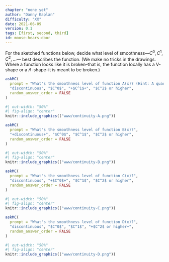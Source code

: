 ```yaml
---
chapter: "none yet"
author: "Danny Kaplan"
difficulty: "XX"
date: 2021-06-09 
version: 0.1
tags: [first, second, third]
id: moose-hears-door
---
```


For the sketched functions below, decide what level of smoothness---$C^0, C^1, C^2, ...$--- best describes the function. (We make no tricks in the drawings. Where a function looks like it is broken--that is, the function locally has a V-shape or  a $\Lambda$-shape--it is meant to be broken.)

```r
askMC(
  prompt = "What's the smoothness level of function A(x)? (Hint: A quadratic function has a first derivative that changes with x  but a second derivative that is constant for all x.)",
  "discontinuous", "$C^0$", "+$C^1$+", "$C^2$ or higher",
  random_answer_order = FALSE
)
```

```r
#| out-width: "50%" 
#| fig-align: "center"
knitr::include_graphics(("www/continuity-A.png"))
```

```r
askMC(
  prompt = "What's the smoothness level of function B(x)?",
  "+discontinuous+", "$C^0$", "$C^1$", "$C^2$ or higher",
  random_answer_order = FALSE
)
```

```r
#| out-width: "50%"
#| fig-align: "center"
knitr::include_graphics(("www/continuity-B.png"))
```

```r
askMC(
  prompt = "What's the smoothness level of function C(x)?",
  "discontinuous", "+$C^0$+", "$C^1$", "$C^2$ or higher",
  random_answer_order = FALSE
)
```

```r
#| out-width: "50%"
#| fig-align: "center"
knitr::include_graphics(("www/continuity-C.png"))
```

```r
askMC(
  prompt = "What's the smoothness level of function D(x)?",
  "discontinuous", "$C^0$", "$C^1$", "+$C^2$ or higher+",
  random_answer_order = FALSE
)
```

```r
#| out-width: "50%"
#| fig-align: "center"
knitr::include_graphics(("www/continuity-D.png"))
```



